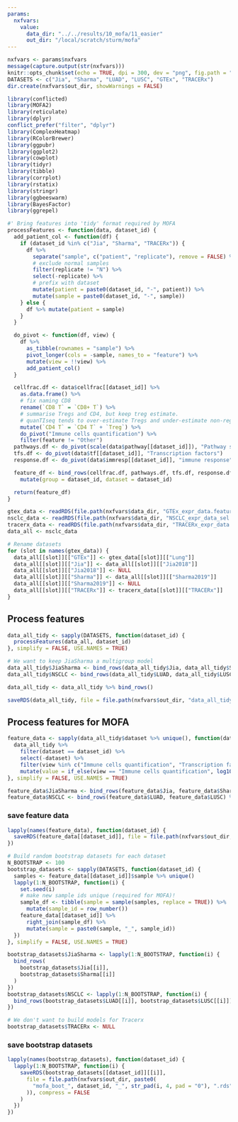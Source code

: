 ```yaml
---
params:
  nxfvars:
    value:
      data_dir: "../../results/10_mofa/11_easier"
      out_dir: "/local/scratch/sturm/mofa"
---
```


```r
nxfvars <- params$nxfvars
message(capture.output(str(nxfvars)))
knitr::opts_chunk$set(echo = TRUE, dpi = 300, dev = "png", fig.path = "figures/")
DATASETS <- c("Jia", "Sharma", "LUAD", "LUSC", "GTEx", "TRACERx")
dir.create(nxfvars$out_dir, showWarnings = FALSE)

library(conflicted)
library(MOFA2)
library(reticulate)
library(dplyr)
conflict_prefer("filter", "dplyr")
library(ComplexHeatmap)
library(RColorBrewer)
library(ggpubr)
library(ggplot2)
library(cowplot)
library(tidyr)
library(tibble)
library(corrplot)
library(rstatix)
library(stringr)
library(ggbeeswarm)
library(BayesFactor)
library(ggrepel)
```

```r
#' Bring features into 'tidy' format required by MOFA
processFeatures <- function(data, dataset_id) {
  add_patient_col <- function(df) {
    if (dataset_id %in% c("Jia", "Sharma", "TRACERx")) {
      df %>%
        separate("sample", c("patient", "replicate"), remove = FALSE) %>%
        # exclude normal samples
        filter(replicate != "N") %>%
        select(-replicate) %>%
        # prefix with dataset
        mutate(patient = paste0(dataset_id, "-", patient)) %>%
        mutate(sample = paste0(dataset_id, "-", sample))
    } else {
      df %>% mutate(patient = sample)
    }
  }

  do_pivot <- function(df, view) {
    df %>%
      as_tibble(rownames = "sample") %>%
      pivot_longer(cols = -sample, names_to = "feature") %>%
      mutate(view = !!view) %>%
      add_patient_col()
  }

  cellfrac.df <- data$cellfrac[[dataset_id]] %>%
    as.data.frame() %>%
    # fix naming CD8
    rename(`CD8 T` = `CD8+ T`) %>%
    # summarise Tregs and CD4, but keep treg estimate.
    # quanTIseq tends to over-estimate Tregs and under-estimate non-reg. CD4 Ts.
    mutate(`CD4 T` = `CD4 T` + `Treg`) %>%
    do_pivot("Immune cells quantification") %>%
    filter(feature != "Other")
  pathways.df <- do_pivot(scale(data$pathway[[dataset_id]]), "Pathway scores")
  tfs.df <- do_pivot(data$tf[[dataset_id]], "Transcription factors")
  response.df <- do_pivot(data$immresp[[dataset_id]], "immune response")

  feature_df <- bind_rows(cellfrac.df, pathways.df, tfs.df, response.df) %>%
    mutate(group = dataset_id, dataset = dataset_id)

  return(feature_df)
}
```

```r
gtex_data <- readRDS(file.path(nxfvars$data_dir, "GTEx_expr_data.features.rds"))
nsclc_data <- readRDS(file.path(nxfvars$data_dir, "NSCLC_expr_data_sel.features.rds"))
tracerx_data <- readRDS(file.path(nxfvars$data_dir, "TRACERx_expr_data.features.rds"))
data_all <- nsclc_data

# Rename datasets
for (slot in names(gtex_data)) {
  data_all[[slot]][["GTEx"]] <- gtex_data[[slot]][["Lung"]]
  data_all[[slot]][["Jia"]] <- data_all[[slot]][["Jia2018"]]
  data_all[[slot]][["Jia2018"]] <- NULL
  data_all[[slot]][["Sharma"]] <- data_all[[slot]][["Sharma2019"]]
  data_all[[slot]][["Sharma2019"]] <- NULL
  data_all[[slot]][["TRACERx"]] <- tracerx_data[[slot]][["TRACERx"]]
}
```


## Process features
```r
data_all_tidy <- sapply(DATASETS, function(dataset_id) {
  processFeatures(data_all, dataset_id)
}, simplify = FALSE, USE.NAMES = TRUE)

# We want to keep JiaSharma a multigroup model
data_all_tidy$JiaSharma <- bind_rows(data_all_tidy$Jia, data_all_tidy$Sharma) %>% mutate(dataset = "JiaSharma")
data_all_tidy$NSCLC <- bind_rows(data_all_tidy$LUAD, data_all_tidy$LUSC) %>% mutate(group = "NSCLC", dataset = "NSCLC")

data_all_tidy <- data_all_tidy %>% bind_rows()

saveRDS(data_all_tidy, file = file.path(nxfvars$out_dir, "data_all_tidy.rds"), compress = FALSE)
```

## Process features for MOFA
```r
feature_data <- sapply(data_all_tidy$dataset %>% unique(), function(dataset_id) {
  data_all_tidy %>%
    filter(dataset == dataset_id) %>%
    select(-dataset) %>%
    filter(view %in% c("Immune cells quantification", "Transcription factors", "Pathway scores")) %>%
    mutate(value = if_else(view == "Immune cells quantification", log10(value * 100 + 0.001), value))
}, simplify = FALSE, USE.NAMES = TRUE)

feature_data$JiaSharma <- bind_rows(feature_data$Jia, feature_data$Sharma)
feature_data$NSCLC <- bind_rows(feature_data$LUAD, feature_data$LUSC) %>% mutate(group = "NSCLC")
```

### save feature data
```r
lapply(names(feature_data), function(dataset_id) {
  saveRDS(feature_data[[dataset_id]], file = file.path(nxfvars$out_dir, paste0("mofa_", dataset_id, ".rds")), compress = FALSE)
})
```


```r
# Build random bootstrap datasets for each dataset
N_BOOTSTRAP <- 100
bootstrap_datasets <- sapply(DATASETS, function(dataset_id) {
  samples <- feature_data[[dataset_id]]$sample %>% unique()
  lapply(1:N_BOOTSTRAP, function(i) {
    set.seed(i)
    # make new sample ids unique (required for MOFA)!
    sample_df <- tibble(sample = sample(samples, replace = TRUE)) %>%
      mutate(sample_id = row_number())
    feature_data[[dataset_id]] %>%
      right_join(sample_df) %>%
      mutate(sample = paste0(sample, "_", sample_id))
  })
}, simplify = FALSE, USE.NAMES = TRUE)

bootstrap_datasets$JiaSharma <- lapply(1:N_BOOTSTRAP, function(i) {
  bind_rows(
    bootstrap_datasets$Jia[[i]],
    bootstrap_datasets$Sharma[[i]]
  )
})
bootstrap_datasets$NSCLC <- lapply(1:N_BOOTSTRAP, function(i) {
  bind_rows(bootstrap_datasets$LUAD[[i]], bootstrap_datasets$LUSC[[i]])
})

# We don't want to build models for Tracerx
bootstrap_datasets$TRACERx <- NULL
```

### save bootstrap datasets
```r
lapply(names(bootstrap_datasets), function(dataset_id) {
  lapply(1:N_BOOTSTRAP, function(i) {
    saveRDS(bootstrap_datasets[[dataset_id]][[i]],
      file = file.path(nxfvars$out_dir, paste0(
        "mofa_boot_", dataset_id, "_", str_pad(i, 4, pad = "0"), ".rds"
      )), compress = FALSE
    )
  })
})
```


